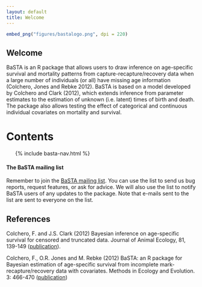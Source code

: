 ```yaml
---
layout: default
title: Welcome
---
```



```r
embed_png("figures/bastalogo.png", dpi = 220)
```


## Welcome {#welcome}

BaSTA is an R package that allows users to draw inference on age-specific survival and mortality patterns from capture-recapture/recovery data when a large number of individuals (or all) have missing age information (Colchero, Jones and Rebke 2012). BaSTA is based on a model developed by Colchero and Clark (2012), which extends inference from parameter estimates to the estimation of unknown (i.e. latent) times of birth and death. The package also allows testing the effect of categorical and continuous individual covariates on mortality and survival.


# Contents

<ul class="toc">
  {% include basta-nav.html %}
</ul>

<div class="exercise-box">
#### The BaSTA mailing list
<div class="box-text">
Remember to join the [BaSTA mailing list](http://lists.r-forge.r-project.org/mailman/listinfo/basta-users). You can use the list to send us bug reports, request features, or ask for advice. We will also use the list to notify BaSTA users of any updates to the package. Note that e-mails sent to the list are sent to everyone on the list.
</div>
</div>


## References {#references}

Colchero, F. and J.S. Clark (2012) Bayesian inference on age-specific survival for censored and truncated data. Journal of Animal Ecology, 81, 139-149 ([publication](http://onlinelibrary.wiley.com/doi/10.1111/j.1365-2656.2011.01898.x/abstract)).

Colchero, F., O.R. Jones and M. Rebke (2012) BaSTA: an R package for Bayesian estimation of age-specific survival from incomplete mark-recapture/recovery data with covariates. Methods in Ecology and Evolution. 3: 466-470 ([publication](http://onlinelibrary.wiley.com/doi/10.1111/j.2041-210X.2012.00186.x/abstract))
